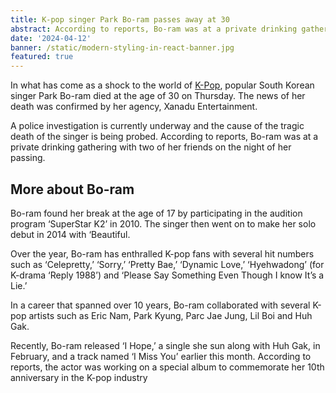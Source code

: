 ```yaml
---
title: K-pop singer Park Bo-ram passes away at 30
abstract: According to reports, Bo-ram was at a private drinking gathering with two of her friends on the night of her passing.
date: '2024-04-12'
banner: /static/modern-styling-in-react-banner.jpg
featured: true
---
```


In what has come as a shock to the world of [K-Pop](https://www.thehindu.com/entertainment/music/catch-the-k-pop-wave/article27081017.ece), popular South Korean singer Park Bo-ram died at the age of 30 on Thursday. The news of her death was confirmed by her agency, Xanadu Entertainment.

A police investigation is currently underway and the cause of the tragic death of the singer is being probed. According to reports, Bo-ram was at a private drinking gathering with two of her friends on the night of her passing.

## More about Bo-ram

Bo-ram found her break at the age of 17 by participating in the audition program ‘SuperStar K2’ in 2010. The singer then went on to make her solo debut in 2014 with ‘Beautiful.

Over the year, Bo-ram has enthralled K-pop fans with several hit numbers such as ‘Celepretty,’ ‘Sorry,’ ‘Pretty Bae,’ ‘Dynamic Love,’ ‘Hyehwadong’ (for K-drama ‘Reply 1988’) and ‘Please Say Something Even Though I know It’s a Lie.’

In a career that spanned over 10 years, Bo-ram collaborated with several K-pop artists such as Eric Nam, Park Kyung, Parc Jae Jung, Lil Boi and Huh Gak.

Recently, Bo-ram released ‘I Hope,’ a single she sun along with Huh Gak, in February, and a track named ‘I Miss You’ earlier this month. According to reports, the actor was working on a special album to commemorate her 10th anniversary in the K-pop industry

